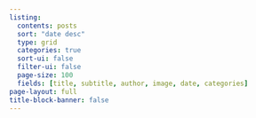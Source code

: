 ```yaml
---
listing:
  contents: posts
  sort: "date desc"
  type: grid
  categories: true
  sort-ui: false
  filter-ui: false
  page-size: 100
  fields: [title, subtitle, author, image, date, categories]
page-layout: full
title-block-banner: false
---
```

